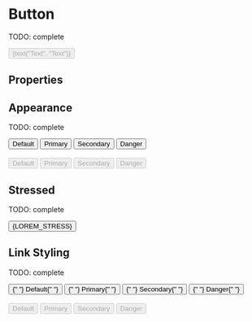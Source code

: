 


<Meta title="Atoms/Button" component={Button} />

# Button

TODO: complete

<Preview>
  <Story name="default" parameters={{ decorators: [withKnobs, withA11y] }}>
    <Button
      icon={ArrowRightIcon}
      iconPosition={select("iconPosition", ["start", "end"])}
      appearance={select("appearance", [
        "default",
        "primary",
        "secondary",
        "danger",
      ])}
      disabled={boolean("disabled", false)}
      onClick={action("onClick")}
    >
      {text("Text", "Text")}
    </Button>
  </Story>
</Preview>

## Properties

<Props of={Button.type} />

## Appearance

TODO: complete

<Preview withToolbar>
  <Story name="appearance">
    <div>
      <div className="separate">
        <Button appearance="default"> Default </Button>
        <Button appearance="primary"> Primary </Button>
        <Button appearance="secondary"> Secondary </Button>
        <Button appearance="danger"> Danger </Button>
      </div>
      <br />
      <div className="separate">
        <Button appearance="default" disabled>
          Default
        </Button>
        <Button appearance="primary" disabled>
          Primary
        </Button>
        <Button appearance="secondary" disabled>
          Secondary
        </Button>
        <Button appearance="danger" disabled>
          Danger
        </Button>
      </div>
    </div>
  </Story>
</Preview>

## Stressed

TODO: complete

<Preview withToolbar>
  <Story name="stressed">
    <Button icon={ExternalLinkIcon} iconPosition="end">
      {LOREM_STRESS}
    </Button>
  </Story>
</Preview>

## Link Styling

TODO: complete

<Preview withToolbar>
  <Story name="link styling">
    <div>
      <div className="separate">
        <Button
          appearance="default"
          icon={ExternalLinkIcon}
          iconPosition="end"
          link
        >
          {" "}
          Default{" "}
        </Button>
        <Button
          appearance="primary"
          icon={ExternalLinkIcon}
          iconPosition="end"
          link
        >
          {" "}
          Primary{" "}
        </Button>
        <Button
          appearance="secondary"
          icon={ExternalLinkIcon}
          iconPosition="end"
          link
        >
          {" "}
          Secondary{" "}
        </Button>
        <Button
          appearance="danger"
          icon={ExternalLinkIcon}
          iconPosition="end"
          link
        >
          {" "}
          Danger{" "}
        </Button>
      </div>
      <br />
      <div className="separate">
        <Button
          appearance="default"
          icon={ExternalLinkIcon}
          iconPosition="end"
          link
          disabled
        >
          Default
        </Button>
        <Button
          appearance="primary"
          icon={ExternalLinkIcon}
          iconPosition="end"
          link
          disabled
        >
          Primary
        </Button>
        <Button
          appearance="secondary"
          icon={ExternalLinkIcon}
          iconPosition="end"
          link
          disabled
        >
          Secondary
        </Button>
        <Button
          appearance="danger"
          icon={ExternalLinkIcon}
          iconPosition="end"
          link
          disabled
        >
          Danger
        </Button>
      </div>
    </div>
  </Story>
</Preview>
